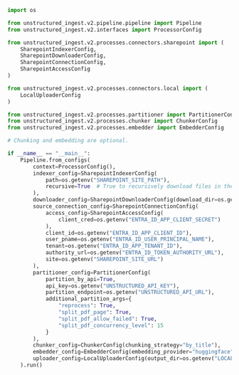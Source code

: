 ```python Python Ingest v2
import os

from unstructured_ingest.v2.pipeline.pipeline import Pipeline
from unstructured_ingest.v2.interfaces import ProcessorConfig

from unstructured_ingest.v2.processes.connectors.sharepoint import (
    SharepointIndexerConfig,
    SharepointDownloaderConfig,
    SharepointConnectionConfig,
    SharepointAccessConfig
)

from unstructured_ingest.v2.processes.connectors.local import (
    LocalUploaderConfig
)

from unstructured_ingest.v2.processes.partitioner import PartitionerConfig
from unstructured_ingest.v2.processes.chunker import ChunkerConfig
from unstructured_ingest.v2.processes.embedder import EmbedderConfig

# Chunking and embedding are optional.

if __name__ == "__main__":
    Pipeline.from_configs(
        context=ProcessorConfig(),
        indexer_config=SharepointIndexerConfig(
            path=os.getenv("SHAREPOINT_SITE_PATH"),
            recursive=True  # True to recursively download files in their respective folders.
        ),
        downloader_config=SharepointDownloaderConfig(download_dir=os.getenv("LOCAL_FILE_DOWNLOAD_DIR")),
        source_connection_config=SharepointConnectionConfig(
            access_config=SharepointAccessConfig(
                client_cred=os.getenv("ENTRA_ID_APP_CLIENT_SECRET")
            ),
            client_id=os.getenv("ENTRA_ID_APP_CLIENT_ID"),
            user_pname=os.getenv("ENTRA_ID_USER_PRINCIPAL_NAME"),
            tenant=os.getenv("ENTRA_ID_APP_TENANT_ID"),
            authority_url=os.getenv("ENTRA_ID_TOKEN_AUTHORITY_URL"),
            site=os.getenv("SHAREPOINT_SITE_URL")
        ),
        partitioner_config=PartitionerConfig(
            partition_by_api=True,
            api_key=os.getenv("UNSTRUCTURED_API_KEY"),
            partition_endpoint=os.getenv("UNSTRUCTURED_API_URL"),
            additional_partition_args={
                "reprocess": True,
                "split_pdf_page": True,
                "split_pdf_allow_failed": True,
                "split_pdf_concurrency_level": 15
            }
        ),
        chunker_config=ChunkerConfig(chunking_strategy="by_title"),
        embedder_config=EmbedderConfig(embedding_provider="huggingface"),
        uploader_config=LocalUploaderConfig(output_dir=os.getenv("LOCAL_FILE_OUTPUT_DIR"))
    ).run()
```